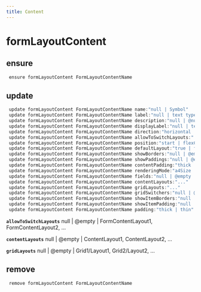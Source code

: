 ```yaml
---
title: Content
---
```


# formLayoutContent

## ensure

```js filename="Terminal" copy
 ensure formLayoutContent FormLayoutContentName
```


## update

```js filename="Terminal" copy
 update formLayoutContent FormLayoutContentName name:"null | Symbol"
 update formLayoutContent FormLayoutContentName label:"null | text type variable | text value"
 update formLayoutContent FormLayoutContentName description:"null | @null | @empty | paragraph"
 update formLayoutContent FormLayoutContentName displayLabel:"null | text type variable | text value"
 update formLayoutContent FormLayoutContentName direction:"horizontal | vertical"
 update formLayoutContent FormLayoutContentName allowToSwitchLayouts:"..."
 update formLayoutContent FormLayoutContentName position:"start | flexCenter | end"
 update formLayoutContent FormLayoutContentName defaultLayout:"true | false | yes | no"
 update formLayoutContent FormLayoutContentName showBorders:"null | @empty | top, bottom, left, right"
 update formLayoutContent FormLayoutContentName showPaddings:"null | @empty | top, bottom, left, right"
 update formLayoutContent FormLayoutContentName contentPadding:"thick | thin"
 update formLayoutContent FormLayoutContentName renderingMode:"a4Size | fullScreen"
 update formLayoutContent FormLayoutContentName fields:"null | @empty | Field1, Field2, ..."
 update formLayoutContent FormLayoutContentName contentLayouts:"..."
 update formLayoutContent FormLayoutContentName gridLayouts:"..."
 update formLayoutContent FormLayoutContentName gridSwitchers:"null | @empty | Grid1, Grid2, ..."
 update formLayoutContent FormLayoutContentName showItemBorders:"null | @empty | top, bottom, left, right"
 update formLayoutContent FormLayoutContentName showItemPadding:"null | @empty | top, bottom, left, right"
 update formLayoutContent FormLayoutContentName padding:"thick | thin"
```

**`allowToSwitchLayouts`**
null | @empty | FormContentLayout1, FormContentLayout2, ...

**`contentLayouts`**
null | @empty | ContentLayout1, ContentLayout2, ...

**`gridLayouts`**
null | @empty | Grid1/Layout1, Grid2/Layout2, ...


## remove

```js filename="Terminal" copy
 remove formLayoutContent FormLayoutContentName
```


